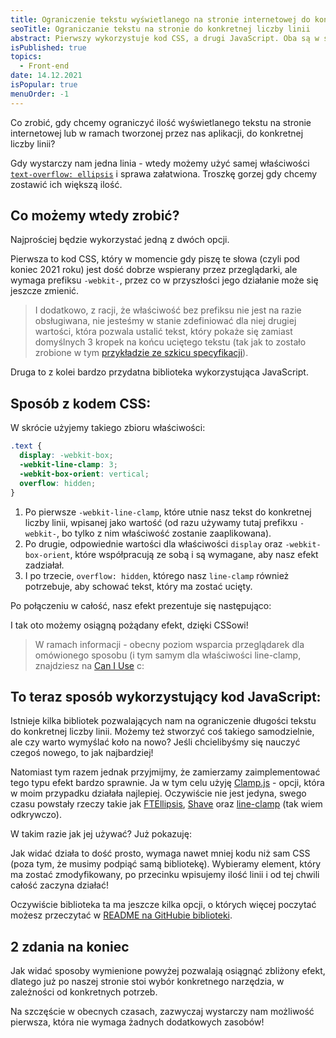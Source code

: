 ```yaml
---
title: Ograniczenie tekstu wyświetlanego na stronie internetowej do konkretnej liczby linii - 2 proste sposoby
seoTitle: Ograniczanie tekstu na stronie do konkretnej liczby linii
abstract: Pierwszy wykorzystuje kod CSS, a drugi JavaScript. Oba są w stanie przyciąć tekst na stronie internetowej według Twoich potrzeb!
isPublished: true
topics:
  - Front-end
date: 14.12.2021
isPopular: true
menuOrder: -1
---
```


Co zrobić, gdy chcemy ograniczyć ilość wyświetlanego tekstu na stronie internetowej lub w ramach tworzonej przez nas aplikacji, do konkretnej liczby linii?

Gdy wystarczy nam jedna linia - wtedy możemy użyć samej właściwości [`text-overflow: ellipsis`](https://developer.mozilla.org/en-US/docs/Web/CSS/text-overflow) i sprawa załatwiona. Troszkę gorzej gdy chcemy zostawić ich większą ilość.

## Co możemy wtedy zrobić?

Najprościej będzie wykorzystać jedną z dwóch opcji.

Pierwsza to kod CSS, który w momencie gdy piszę te słowa (czyli pod koniec 2021 roku) jest dość dobrze wspierany przez przeglądarki, ale wymaga prefiksu `-webkit-`, przez co w przyszłości jego działanie może się jeszcze zmienić.

> I dodatkowo, z racji, że właściwość bez prefiksu nie jest na razie obsługiwana, nie jesteśmy w stanie zdefiniować dla niej drugiej wartości, która pozwala ustalić tekst, który pokaże się zamiast domyślnych 3 kropek na końcu uciętego tekstu (tak jak to zostało zrobione w tym [przykładzie ze szkicu specyfikacji](https://drafts.csswg.org/css-overflow-3/#example-bf93dfa6)).

Druga to z kolei bardzo przydatna biblioteka wykorzystująca JavaScript.

## Sposób z kodem CSS:

W skrócie użyjemy takiego zbioru właściwości:

```css
.text {
  display: -webkit-box;
  -webkit-line-clamp: 3;
  -webkit-box-orient: vertical;
  overflow: hidden;
}
```

1. Po pierwsze `-webkit-line-clamp`, które utnie nasz tekst do konkretnej liczby linii, wpisanej jako wartość (od razu używamy tutaj prefikxu `-webkit-`, bo tylko z nim właściwość zostanie zaaplikowana).
2. Po drugie, odpowiednie wartości dla właściwości `display` oraz `-webkit-box-orient`, które współpracują ze sobą i są wymagane, aby nasz efekt zadziałał.
3. I po trzecie, `overflow: hidden`, którego nasz `line-clamp` również potrzebuje, aby schować tekst, który ma zostać ucięty.

Po połączeniu w całość, nasz efekt prezentuje się następująco:


<CodePenIframe id="xQXJaq" title="Line-clamp w CSS" />

I tak oto możemy osiągną pożądany efekt, dzięki CSSowi!

> W ramach informacji - obecny poziom wsparcia przeglądarek dla omówionego sposobu (i tym samym dla właściwości line-clamp, znajdziesz na [Can I Use](https://caniuse.com/css-line-clamp) c:

## To teraz sposób wykorzystujący kod JavaScript:

Istnieje kilka bibliotek pozwalających nam na ograniczenie długości tekstu do konkretnej liczby linii. Możemy też stworzyć coś takiego samodzielnie, ale czy warto wymyślać koło na nowo? Jeśli chcielibyśmy się nauczyć czegoś nowego, to jak najbardziej!

Natomiast tym razem jednak przyjmijmy, że zamierzamy zaimplementować tego typu efekt bardzo sprawnie. Ja w tym celu użyję [Clamp.js](https://github.com/josephschmitt/Clamp.js/) - opcji, która w moim przypadku działała najlepiej. Oczywiście nie jest jedyna, swego czasu powstały rzeczy takie jak [FTEllipsis](https://github.com/ftlabs/ftellipsis), [Shave](https://github.com/dollarshaveclub/shave) oraz [line-clamp](https://github.com/yuanqing/line-clamp) (tak wiem odkrywczo).

W takim razie jak jej używać? Już pokazuję:

<CodePenIframe id="GwMXdV" title="Line-clamp w JavaScript" />

Jak widać działa to dość prosto, wymaga nawet mniej kodu niż sam CSS (poza tym, że musimy podpiąć samą bibliotekę). Wybieramy element, który ma zostać zmodyfikowany, po przecinku wpisujemy ilość linii i od tej chwili całość zaczyna działać!

Oczywiście biblioteka ta ma jeszcze kilka opcji, o których więcej poczytać możesz przeczytać w [README na GitHubie biblioteki](https://github.com/josephschmitt/Clamp.js/#readme).

## 2 zdania na koniec

Jak widać sposoby wymienione powyżej pozwalają osiągnąć zbliżony efekt, dlatego już po naszej stronie stoi wybór konkretnego narzędzia, w zależności od konkretnych potrzeb.

Na szczęście w obecnych czasach, zazwyczaj wystarczy nam możliwość pierwsza, która nie wymaga żadnych dodatkowych zasobów!
